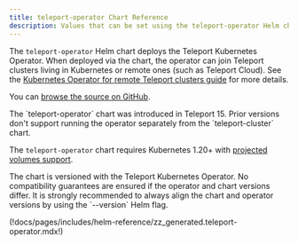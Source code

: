 ```yaml
---
title: teleport-operator Chart Reference
description: Values that can be set using the teleport-operator Helm chart
---
```


The `teleport-operator` Helm chart deploys the Teleport Kubernetes Operator.
When deployed via the chart, the operator can join Teleport clusters living in
Kubernetes or remote ones (such as Teleport Cloud).
See the [Kubernetes Operator for remote Teleport clusters guide](../../admin-guides/infrastructure-as-code/teleport-operator/teleport-operator-standalone.mdx)
for more details.

You can
[browse the source on GitHub](https://github.com/gravitational/teleport/tree/branch/v(=teleport.major_version=)/examples/chart/teleport-cluster/charts/teleport-operator).

<Admonition type="note" title="Version requirement">
The `teleport-operator` chart was introduced in Teleport 15. Prior versions don't
support running the operator separately from the `teleport-cluster` chart.

The `teleport-operator` chart requires Kubernetes 1.20+ with [projected volumes
support](https://kubernetes.io/docs/concepts/storage/projected-volumes/).
</Admonition>

<Admonition type="warning" title="Version Compatibility">
The chart is versioned with the Teleport Kubernetes Operator. No compatibility
guarantees are ensured if the operator and chart versions differ. 
It is strongly recommended to always align the chart and operator versions
by using the `--version` Helm flag.
</Admonition>

(!docs/pages/includes/helm-reference/zz_generated.teleport-operator.mdx!)
